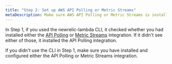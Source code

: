 ```yaml
---
title: "Step 2: Set up AWS API Polling or Metric Streams"
metaDescription: Make sure AWS API Polling or Metric Streams is installed before you enable New Relic's AWS Lambda monitoring.
---
```


In Step 1, if you used the newrelic-lambda CLI, it checked whether you had installed either the [API Polling](/docs/infrastructure/amazon-integrations/connect/connect-aws-new-relic-infrastructure-monitoring) or [Metric Streams](/docs/infrastructure/amazon-integrations/connect/aws-metric-stream) integration. If it didn't see either of those, it installed the API Polling integration.

If you didn't use the CLI in Step 1, make sure you have installed and configured either the API Polling or Metric Streams integration.

<InstallFeedback />
